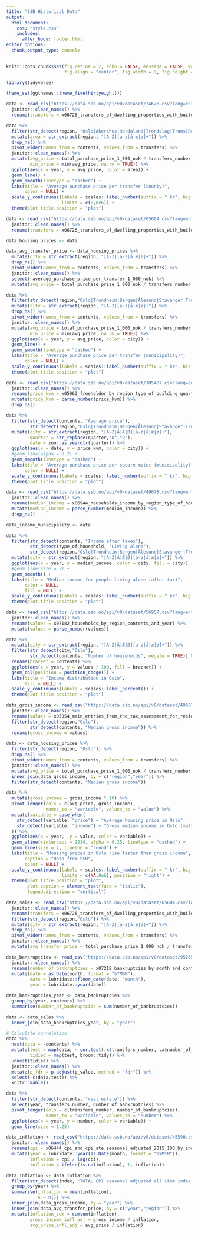 ```yaml
---
title: "SSB Historical Data"
output:
  html_document:
    css: "style.css"
    includes:
      after_body: footer.html
editor_options:
  chunk_output_type: console
---
```


```r
knitr::opts_chunk$set(fig.retina = 2, echo = FALSE, message = FALSE, warning = FALSE, 
                      fig.align = "center", fig.width = 9, fig.height = 6, out.width = "100%")
```

```r
library(tidyverse)

theme_set(ggthemes::theme_fivethirtyeight())
```

```r
data <- read_csv("https://data.ssb.no/api/v0/dataset/74676.csv?lang=en", locale = readr::locale(encoding = "latin1")) %>% 
  janitor::clean_names() %>%
  rename(transfers = x06726_transfers_of_dwelling_properties_with_building_free_market_sale_by_region_year_and_contents)

data %>% 
  filter(str_detect(region, "Oslo|Akershus|Hordaland|Trondelag|Troms|Buskerud|Telemark|Rogaland|Finnmark")) %>% 
  mutate(area = str_extract(region, "[A-Z][a-z|å|æ|ø]+")) %>% 
  drop_na() %>% 
  pivot_wider(names_from = contents, values_from = transfers) %>% 
  janitor::clean_names() %>% 
  mutate(avg_price = total_purchase_prise_1_000_nok / transfers_number * 1000,
         min_price = min(avg_price, na.rm = TRUE)) %>% 
  ggplot(aes(x = year, y = avg_price, color = area)) +
  geom_line() + 
  geom_smooth(linetype = "dashed") +
  labs(title = "Average purchase price per transfer (county)",
       color = NULL) +
  scale_y_continuous(labels = scales::label_number(suffix = " kr", big.mark = " "),
                     limits = c(0,8e6)) +
  theme(plot.title.position = "plot")
```

```r
data <- read_csv("https://data.ssb.no/api/v0/dataset/65604.csv?lang=en", locale = readr::locale(encoding = "latin1"), na = "..") %>% 
  janitor::clean_names() %>% 
  rename(transfers = x06726_transfers_of_dwelling_properties_with_building_free_market_sale_by_region_year_and_contents) 

data_housing_prices <- data

data_avg_transfer_price <- data_housing_prices %>% 
  mutate(city = str_extract(region, "[A-Z][a-z|å|æ|ø]+")) %>% 
  drop_na() %>% 
  pivot_wider(names_from = contents, values_from = transfers) %>% 
  janitor::clean_names() %>% 
  select(-average_purchase_price_per_transfer_1_000_nok) %>% 
  mutate(avg_price = total_purchase_prise_1_000_nok / transfers_number * 1000)

data %>% 
  filter(str_detect(region,"Oslo|Trondheim|Bergen|Ålesund|Stavanger|Tromsø|Bodø")) %>% 
  mutate(city = str_extract(region, "[A-Z][a-z|å|æ|ø]+")) %>% 
  drop_na() %>% 
  pivot_wider(names_from = contents, values_from = transfers) %>% 
  janitor::clean_names() %>% 
  mutate(avg_price = total_purchase_prise_1_000_nok / transfers_number * 1000,
         min_price = min(avg_price, na.rm = TRUE)) %>% 
  ggplot(aes(x = year, y = avg_price, color = city)) +
  geom_line() + 
  geom_smooth(linetype = "dashed") +
  labs(title = "Average purchase price per transfer (municipality)",
       color = NULL) +
  scale_y_continuous(labels = scales::label_number(suffix = " kr", big.mark = " ")) +
  theme(plot.title.position = "plot")
```

```r
data <- read_csv("https://data.ssb.no/api/v0/dataset/185487.csv?lang=en", locale = readr::locale(encoding = "latin1")) %>% 
  janitor::clean_names() %>% 
  rename(price_kvm = x05963_freeholder_by_region_type_of_building_quarter_and_contents) %>% 
  mutate(price_kvm = parse_number(price_kvm)) %>% 
  drop_na()

data %>% 
  filter(str_detect(contents, "Average price"),
         str_detect(region,"Oslo|Trondheim|Bergen|Ålesund|Stavanger|Tromsø|Bodø")) %>% 
  mutate(city = str_extract(region, "[A-Z|Å|Æ|Ø][a-z|å|æ|ø]+"),
         quarter = str_replace(quarter,"K","Q"),
         date = zoo::as.yearqtr(quarter)) %>% 
  ggplot(aes(x = date, y = price_kvm, color = city)) +
  #geom_line(alpha = 0.2) + 
  geom_smooth(linetype = "dashed") +
  labs(title = "Average purchase price per square meter (municipality)",
       color = NULL) +
  scale_y_continuous(labels = scales::label_number(suffix = " kr", big.mark = " ")) +
  theme(plot.title.position = "plot")
```

```r
data <- read_csv("https://data.ssb.no/api/v0/dataset/49678.csv?lang=en", locale = readr::locale(encoding = "latin1")) %>% 
  janitor::clean_names() %>% 
  rename(median_income = x06944_households_income_by_region_type_of_household_year_and_contents) %>% 
  mutate(median_income = parse_number(median_income)) %>% 
  drop_na()

data_income_municipality <- data

data %>% 
  filter(str_detect(contents, "Income after taxes"),
         str_detect(type_of_household, "Living alone"),
         str_detect(region,"Oslo|Trondheim|Bergen|Ålesund|Stavanger|Tromsø|Bodø")) %>% 
  mutate(city = str_extract(region, "[A-Z|Å|Æ|Ø][a-z|å|æ|ø]+")) %>% 
  ggplot(aes(x = year, y = median_income, color = city, fill = city)) +
  #geom_line(size = 2) + 
  geom_smooth() +
  labs(title = "Median income for people living alone (after tax)",
       color = NULL,
       fill = NULL) +
  scale_y_continuous(labels = scales::label_number(suffix = " kr", big.mark = " ")) +
  theme(plot.title.position = "plot")
```

```r
data <- read_csv("https://data.ssb.no/api/v0/dataset/56957.csv?lang=en", locale = readr::locale(encoding = "latin1")) %>% 
  janitor::clean_names() %>% 
  rename(values = x07182_households_by_region_contents_and_year) %>% 
  mutate(values = parse_number(values))

data %>% 
  mutate(city = str_extract(region, "[A-Z|Å|Æ|Ø][a-z|å|æ|ø]+")) %>% 
  filter(str_detect(city,"Oslo"),
         str_detect(contents, "Number of households", negate = TRUE)) %>% 
  rename(bracket = contents) %>% 
  ggplot(aes(x = year, y = values / 100, fill = bracket)) +
  geom_col(position = position_dodge()) +
  labs(title = "Income distribution in Oslo",
       fill = NULL) +
  scale_y_continuous(labels = scales::label_percent()) +
  theme(plot.title.position = "plot")
```

```r
data_gross_income <- read_csv("https://data.ssb.no/api/v0/dataset/49607.csv?lang=en", locale = readr::locale(encoding = "latin1")) %>% 
  janitor::clean_names() %>% 
  rename(values = x05854_main_entries_from_the_tax_assessment_for_residents_17_years_and_older_nok_by_region_age_year_and_contents) %>% 
  filter(str_detect(region,"Oslo"),
         str_detect(contents, "Median gross income")) %>% 
  rename(gross_income = values)

data <- data_housing_prices %>% 
  filter(str_detect(region, "Oslo")) %>% 
  drop_na() %>% 
  pivot_wider(names_from = contents, values_from = transfers) %>% 
  janitor::clean_names() %>% 
  mutate(avg_price = total_purchase_prise_1_000_nok / transfers_number * 1000) %>% 
  inner_join(data_gross_income, by = c("region","year")) %>% 
  filter(str_detect(contents, "Median gross income"))

data %>% 
  mutate(gross_income = gross_income * 10) %>% 
  pivot_longer(cols = c(avg_price, gross_income),
               names_to = "variable", values_to = "value") %>% 
  mutate(variable = case_when(
    str_detect(variable, "price") ~ "Average housing price in Oslo",
    str_detect(variable, "income") ~ "Gross median income in Oslo (multiplied by 10)"
  )) %>% 
  ggplot(aes(x = year,  y = value, color = variable)) + 
  geom_vline(xintercept = 2014, alpha = 0.25, linetype = "dashed") + 
  geom_line(size = 2, lineend = "round") + 
  labs(title = "Housing prices in Oslo rise faster than gross income",
       caption = "Data from SSB",
       color = NULL) +
  scale_y_continuous(labels = scales::label_number(suffix = " kr", big.mark = " "),
                     limits = c(NA,8e6), position = "right") +
  theme(plot.title.position = "plot",
        plot.caption = element_text(face = "italic"),
        legend.direction = "vertical")
```


```r
data_sales <- read_csv("https://data.ssb.no/api/v0/dataset/65604.csv?lang=en", locale = readr::locale(encoding = "latin1"), na = "..") %>% 
  janitor::clean_names() %>% 
  rename(transfers = x06726_transfers_of_dwelling_properties_with_building_free_market_sale_by_region_year_and_contents) %>%
  filter(str_detect(region,"Oslo")) %>% 
  mutate(city = str_extract(region, "[A-Z][a-z|å|æ|ø]+")) %>% 
  drop_na() %>% 
  pivot_wider(names_from = contents, values_from = transfers) %>% 
  janitor::clean_names() %>% 
  mutate(avg_transfer_price = total_purchase_prise_1_000_nok / transfers_number * 1000)

data_bankruptcies <- read_csv("https://data.ssb.no/api/v0/dataset/95265.csv?lang=en", locale = readr::locale(encoding = "latin1"), na = "..") %>% 
  janitor::clean_names() %>% 
  rename(number_of_bankruptcies = x07218_bankruptcies_by_month_and_contents) %>% 
  mutate(date = as.Date(month, format = "%YM%M"),
         date = lubridate::floor_date(date, "month"),
         year = lubridate::year(date))

data_bankruptcies_year <- data_bankruptcies %>% 
  group_by(year, contents) %>% 
  summarise(number_of_bankruptcies = sum(number_of_bankruptcies))

data <- data_sales %>% 
  inner_join(data_bankruptcies_year, by = "year")

# Calculate correlation
data %>% 
  nest(data = -contents) %>%
  mutate(test = map(data, ~ cor.test(.x$transfers_number, .x$number_of_bankruptcies, method = "spearman")),
         tidied = map(test, broom::tidy)) %>% 
  unnest(tidied) %>% 
  janitor::clean_names() %>% 
  mutate(p_fdr = p.adjust(p_value, method = "fdr")) %>% 
  select(-c(data,test)) %>% 
  knitr::kable()

data %>% 
  filter(str_detect(contents, "real estate")) %>% 
  select(year, transfers_number, number_of_bankruptcies) %>% 
  pivot_longer(cols = c(transfers_number, number_of_bankruptcies),
               names_to = "variable", values_to = "number") %>% 
  ggplot(aes(x = year, y = number, color = variable)) + 
  geom_line(size = 1.25)
```

```r
data_inflation <- read_csv("https://data.ssb.no/api/v0/dataset/45590.csv?lang=en", locale = readr::locale(encoding = "latin1"), na = ".") %>% 
  janitor::clean_names() %>% 
  rename(cpi = x06444_cpi_and_cpi_ate_seasonal_adjusted_2015_100_by_index_month_and_contents) %>% 
  mutate(year = lubridate::year(as.Date(month, format = "%YM%M")),
         inflation = cpi / lag(cpi),
         inflation = ifelse(is.na(inflation), 1, inflation))

data_inflation <- data_inflation %>% 
  filter(str_detect(index, "TOTAL CPI seasonal adjusted all item index")) %>% 
  group_by(year) %>% 
  summarise(inflation = mean(inflation),
            n = n()) %>% 
  inner_join(data_gross_income, by = "year") %>% 
  inner_join(data_avg_transfer_price, by = c("year","region")) %>% 
  mutate(inflation_cum = cumsum(inflation),
         gross_income_infl_adj = gross_income / inflation,
         avg_price_infl_adj = avg_price / inflation)
```




